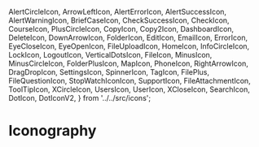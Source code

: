 
  AlertCircleIcon,
  ArrowLeftIcon,
  AlertErrorIcon,
  AlertSuccessIcon,
  AlertWarningIcon,
  BriefCaseIcon,
  CheckSuccessIcon,
  CheckIcon,
  CourseIcon,
  PlusCircleIcon,
  CopyIcon,
  Copy2Icon,
  DashboardIcon,
  DeleteIcon,
  DownArrowIcon,
  FolderIcon,
  EditIcon,
  EmailIcon,
  ErrorIcon,
  EyeCloseIcon,
  EyeOpenIcon,
  FileUploadIcon,
  HomeIcon,
  InfoCircleIcon,
  LockIcon,
  LogoutIcon,
  VerticalDotsIcon,
  FileIcon,
  MinusIcon,
  MinusCircleIcon,
  FolderPlusIcon,
  MapIcon,
  PhoneIcon,
  RightArrowIcon,
  DragDropIcon,
  SettingsIcon,
  SpinnerIcon,
  TagIcon,
  FilePlus,
  FileQuestionIcon,
  StopWatchIconIcon,
  SupportIcon,
  FileAttachmentIcon,
  ToolTipIcon,
  XCircleIcon,
  UsersIcon,
  UserIcon,
  XCloseIcon,
  SearchIcon,
  DotIcon,
  DotIconV2,
} from '../../src/icons';

<Meta title="Iconography" />

# Iconography

<IconGallery>
  <IconItem name="Alert">
    <AlertCircleIcon />
  </IconItem>
  <IconItem name="Alert Error">
    <AlertErrorIcon />
  </IconItem>
  <IconItem name="Arrow left">
    <ArrowLeftIcon />
  </IconItem>
  <IconItem name="Alert Warning">
    <AlertWarningIcon />
  </IconItem>
  <IconItem name="Alert success">
    <AlertSuccessIcon />
  </IconItem>
  <IconItem name="BriefCase">
    <BriefCaseIcon />
  </IconItem>
  <IconItem name="Check">
    <CheckIcon />
  </IconItem>
  <IconItem name="Check success">
    <CheckSuccessIcon />
  </IconItem>
  <IconItem name="Course">
    <CourseIcon />
  </IconItem>
  <IconItem name="Copy">
    <CopyIcon />
  </IconItem>
  <IconItem name="Copy2">
    <Copy2Icon />
  </IconItem>
  <IconItem name="Dashboard">
    <DashboardIcon />
  </IconItem>
  <IconItem name="Delete">
    <DeleteIcon />
  </IconItem>
  <IconItem name="Down Arrow">
    <DownArrowIcon />
  </IconItem>
  <IconItem name="Edit">
    <EditIcon />
  </IconItem>
  <IconItem name="Email">
    <EmailIcon />
  </IconItem>
  <IconItem name="Error">
    <ErrorIcon />
  </IconItem>
  <IconItem name="Eye Close">
    <EyeCloseIcon />
  </IconItem>
  <IconItem name="Eye Open">
    <EyeOpenIcon />
  </IconItem>
  <IconItem name="File Upload">
    <FileUploadIcon />
  </IconItem>
  <IconItem name="Folder">
    <FolderIcon />
  </IconItem>
  <IconItem name="File Question">
    <FileQuestionIcon />
  </IconItem>
  <IconItem name="File">
    <FileIcon />
  </IconItem>
  <IconItem name="File Attachment">
    <FileAttachmentIcon />
  </IconItem>
  <IconItem name="X Circle Icon">
    <XCircleIcon />
  </IconItem>
  <IconItem name="Vertical Dots">
    <VerticalDotsIcon />
  </IconItem>
  <IconItem name="Folder Plus">
    <FolderPlusIcon />
  </IconItem>
  <IconItem name="Home">
    <HomeIcon />
  </IconItem>
  <IconItem name="Info Circle">
    <InfoCircleIcon />
  </IconItem>
  <IconItem name="Drag and Drop">
    <DragDropIcon />
  </IconItem>
  <IconItem name="Lock">
    <LockIcon />
  </IconItem>
  <IconItem name="Logout">
    <LogoutIcon />
  </IconItem>
  <IconItem name="Minus">
    <MinusIcon />
  </IconItem>
  <IconItem name="File plus">
    <FilePlus />
  </IconItem>
  <IconItem name="MinusCircleIcon">
    <MinusCircleIcon />
  </IconItem>
  <IconItem name="Map">
    <MapIcon />
  </IconItem>
  <IconItem name="Phone">
    <PhoneIcon />
  </IconItem>
  <IconItem name="Plus Circle Icon">
    <PlusCircleIcon />
  </IconItem>
  <IconItem name="Right Arrow">
    <RightArrowIcon />
  </IconItem>
  <IconItem name="Settings">
    <SettingsIcon />
  </IconItem>
  <IconItem name="Spinner">
    <SpinnerIcon />
  </IconItem>
  <IconItem name="Stop Watch">
    <StopWatchIconIcon />
  </IconItem>
  <IconItem name="Support">
    <SupportIcon />
  </IconItem>
  <IconItem name="Tool Tip">
    <ToolTipIcon />
  </IconItem>
  <IconItem name="Tag">
    <TagIcon />
  </IconItem>
  <IconItem name="Users">
    <UsersIcon />
  </IconItem>
  <IconItem name="User">
    <UserIcon />
  </IconItem>
  <IconItem name="X Close">
    <XCloseIcon />
  </IconItem>
  <IconItem name="Search">
    <SearchIcon />
  </IconItem>
  <IconItem name="Dot">
    <DotIcon />
  </IconItem>
  <IconItem name="Dot V2">
    <DotIconV2 />
  </IconItem>
</IconGallery>
